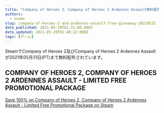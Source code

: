 ```yaml
---
title: "Company of Heroes 2、Company of Heroes 2 Ardennes Assault無料配布"
authors:
  - snake
slug: company-of-heroes-2-and-ardennes-assault-free-giveaway-20210531
date_published: 2021-05-29T01:31:00.000Z
date_updated: 2021-05-29T01:40:22.000Z
tags: [ゲーム]
---
```


SteamでCompany of Heroes 2及びCompany of Heroes 2 Ardennes Assaultが2021年05月31日(PT)まで無料配布されています。

## COMPANY OF HEROES 2, COMPANY OF HEROES 2 ARDENNES ASSAULT - LIMITED FREE PROMOTIONAL PACKAGE
[Save 100% on Company of Heroes 2, Company of Heroes 2 Ardennes Assault - Limited Free Promotional Package on Steam](https://store.steampowered.com/sub/582839)
